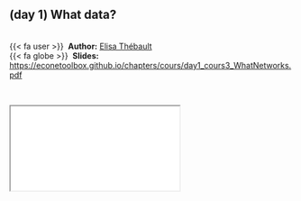 
::: {.callout-note icon=true appearance="simple"}
## (day 1) What data? {.unnumbered}

<br />
{{< fa user >}} &nbsp;**Author:** [Elisa Thébault](https://iees-paris.fr/annuaire/thebault-elisa/)<br/>
{{< fa globe >}} &nbsp;**Slides:** <https://econetoolbox.github.io/chapters/cours/day1_cours3_WhatNetworks.pdf>
:::


<br />

<div class="container">
  <iframe class="responsive-iframe" src="cours/day1_cours3_WhatNetworks.pdf"></iframe>
</div> 

